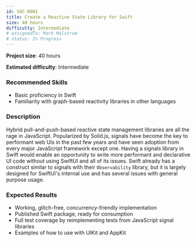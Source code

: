 ```yaml
---
id: SOC-0001
title: Create a Reactive State Library for Swift
size: 40 hours
difficulty: Intermediate
# assignedTo: Mark Malstrom
# status: In Progress
---
```


**Project size**: 40 hours

**Estimated difficulty**: Intermediate

### Recommended Skills

-   Basic proficiency in Swift
-   Familiarity with graph-based reactivity libraries in other languages

### Description

Hybrid pull-and-push-based reactive state management libraries are all the rage in JavaScript. Popularized by Solid.js, signals have become the key to performant web UIs in the past few years and have seen adoption from every major JavaScript framework except one. Having a signals library in Swift would enable an opportunity to write more performant and declarative UI code without using SwiftUI and all of its issues. Swift already has a construct similar to signals with their `Observability` library, but it is largely designed for SwiftUI's internal use and has several issues with general purpose usage.

### Expected Results

-   Working, glitch-free, concurrency-friendly implementation
-   Published Swift package, ready for consumption
-   Full test coverage by reimplementing tests from JavaScript signal libraries
-   Examples of how to use with UIKit and AppKit
